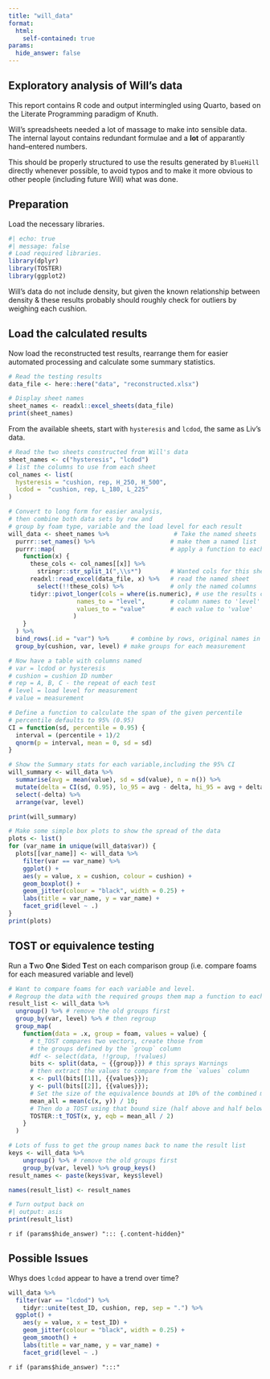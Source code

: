 ```yaml
---
title: "will_data"
format: 
  html:
    self-contained: true
params:
  hide_answer: false
---
```


## Exploratory analysis of Will's data

This report contains R code and output intermingled using Quarto, 
based on the Literate Programming paradigm of Knuth.

Will's spreadsheets needed a lot of massage to make into sensible data.
The internal layout contains redundant formulae and a **lot** of apparantly
hand--entered numbers.

This should be properly structured to use the results generated by `BlueHill` 
directly whenever possible, to avoid typos and to make it more obvious to other
people (including future Will) what was done.

## Preparation

Load the necessary libraries.

```r
#| echo: true
#| message: false
# Load required libraries.
library(dplyr)
library(TOSTER)
library(ggplot2)

```

Will's data do not include density, but given the known relationship between
density & these results probably should roughly check for outliers by weighing
each cushion.

## Load the calculated results

Now load the reconstructed test results, 
rearrange them for easier automated processing and
calculate some summary statistics.

```r
# Read the testing results
data_file <- here::here("data", "reconstructed.xlsx")

# Display sheet names
sheet_names <- readxl::excel_sheets(data_file)
print(sheet_names)
```

From the available sheets, start with `hysteresis` and `lcdod`, 
the same as Liv's data.

```r
# Read the two sheets constructed from Will's data
sheet_names <- c("hysteresis", "lcdod")
# list the columns to use from each sheet
col_names <- list(
  hysteresis = "cushion, rep, H_250, H_500",
  lcdod =  "cushion, rep, L_180, L_225"
)

# Convert to long form for easier analysis,
# then combine both data sets by row and
# group by foam type, variable and the load level for each result
will_data <- sheet_names %>%                  # Take the named sheets
  purrr::set_names() %>%                     # make them a named list
  purrr::map(                                # apply a function to each element
    function(x) {
      these_cols <- col_names[[x]] %>% 
        stringr::str_split_1(",\\s*")        # Wanted cols for this sheet
      readxl::read_excel(data_file, x) %>%   # read the named sheet
        select(!!these_cols) %>%             # only the named columns
      tidyr::pivot_longer(cols = where(is.numeric), # use the results columns
                   names_to = "level",       # column names to 'level'
                   values_to = "value"       # each value to 'value'
                  )
    }
  ) %>%
  bind_rows(.id = "var") %>%      # combine by rows, original names in 'var'
  group_by(cushion, var, level) # make groups for each measurement

# Now have a table with columns named
# var = lcdod or hysteresis
# cushion = cushion ID number
# rep = A, B, C - the repeat of each test
# level = load level for measurement
# value = measurement

# Define a function to calculate the span of the given percentile
# percentile defaults to 95% (0.95)
CI = function(sd, percentile = 0.95) {
  interval = (percentile + 1)/2
  qnorm(p = interval, mean = 0, sd = sd)
}

# Show the Summary stats for each variable,including the 95% CI
will_summary <- will_data %>%
  summarise(avg = mean(value), sd = sd(value), n = n()) %>%
  mutate(delta = CI(sd, 0.95), lo_95 = avg - delta, hi_95 = avg + delta) %>%
  select(-delta) %>%
  arrange(var, level)

print(will_summary)
```

```r
# Make some simple box plots to show the spread of the data
plots <- list()
for (var_name in unique(will_data$var)) {
  plots[[var_name]] <- will_data %>%
    filter(var == var_name) %>%
    ggplot() +
    aes(y = value, x = cushion, colour = cushion) +
    geom_boxplot() +
    geom_jitter(colour = "black", width = 0.25) +
    labs(title = var_name, y = var_name) +
    facet_grid(level ~ .)
}
print(plots)
```

## TOST or equivalence testing

Run a **T**wo **O**ne **S**ided **T**est on each comparison group 
(i.e. compare foams for each measured variable and level)


```r
# Want to compare foams for each variable and level.
# Regroup the data with the required groups them map a function to each group
result_list <- will_data %>% 
  ungroup() %>% # remove the old groups first
  group_by(var, level) %>% # then regroup
  group_map( 
    function(data = .x, group = foam, values = value) {
      # t_TOST compares two vectors, create those from 
      # the groups defined by the `group` column
      #df <- select(data, !!group, !!values)
      bits <- split(data, ~ {{group}}) # this sprays Warnings
      # then extract the values to compare from the `values` column
      x <- pull(bits[[1]], {{values}});
      y <- pull(bits[[2]], {{values}});
      # Set the size of the equivalence bounds at 10% of the combined mean 
      mean_all = mean(c(x, y)) / 10;
      # Then do a TOST using that bound size (half above and half below).
      TOSTER::t_TOST(x, y, eqb = mean_all / 2) 
    }
  ) 
```


```r
# Lots of fuss to get the group names back to name the result list
keys <- will_data %>% 
    ungroup() %>% # remove the old groups first
    group_by(var, level) %>% group_keys()
result_names <- paste(keys$var, keys$level)

names(result_list) <- result_names
```


```r
# Turn output back on
#| output: asis
print(result_list)
```


`r if (params$hide_answer) "::: {.content-hidden}"`

## Possible Issues

Whys does `lcdod` appear to have a trend over time?

```r

will_data %>% 
  filter(var == "lcdod") %>% 
    tidyr::unite(test_ID, cushion, rep, sep = ".") %>%
  ggplot() +
    aes(y = value, x = test_ID) +
    geom_jitter(colour = "black", width = 0.25) +
    geom_smooth() +
    labs(title = var_name, y = var_name) +
    facet_grid(level ~ .)

```

`r if (params$hide_answer) ":::"`
